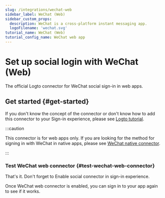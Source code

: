```yaml
---
slug: /integrations/wechat-web
sidebar_label: WeChat (Web)
sidebar_custom_props:
  description: WeChat is a cross-platform instant messaging app.
  logoFilename: 'wechat.svg'
tutorial_name: WeChat (Web)
tutorial_config_name: WeChat web app
---
```




# Set up social login with WeChat (Web)

The official Logto connector for WeChat social sign-in in web apps.

<GuideTip />

## Get started \{#get-started}

If you don't know the concept of the connector or don't know how to add this connector to your Sign-in experience, please see [Logto tutorial](/connectors/social-connectors).

:::caution

This connector is for web apps only. If you are looking for the method for signing in with WeChat in native apps, please see [WeChat native connector](/integrations/wechat-native).

:::

<Integration />

### Test WeChat web connector \{#test-wechat-web-connector}

That's it. Don't forget to <MainSiteUrl href="/connectors/social-connectors#enable-social-sign-in">Enable social connector in sign-in experience</MainSiteUrl>.

Once WeChat web connector is enabled, you can sign in to your app again to see if it works.
